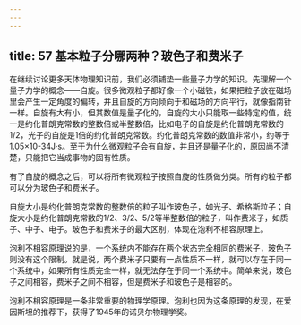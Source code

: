 ```yaml
---
---
---
```

title: 57 基本粒子分哪两种？玻色子和费米子
---




在继续讨论更多天体物理知识前，我们必须铺垫一些量子力学的知识。先理解一个量子力学的概念——自旋。很多微观粒子都好像一个小磁铁，如果把粒子放在磁场里会产生一定角度的偏转，并且自旋的方向倾向于和磁场的方向平行，就像指南针一样。自旋有大有小，但其数值是量子化的，自旋的大小只能取一些特定的值，统一是约化普朗克常数的整数倍或半整数倍，比如电子的自旋是约化普朗克常数的1/2，光子的自旋是1倍的约化普朗克常数。约化普朗克常数的数值非常小，约等于1.05×10-34J·s。至于为什么微观粒子会有自旋，并且还是量子化的，原因尚不清楚，只能把它当成事物的固有性质。

有了自旋的概念之后，可以将所有微观粒子按照自旋的性质做分类。所有的粒子都可以分为玻色子和费米子。

自旋大小是约化普朗克常数的整数倍的粒子叫作玻色子，如光子、希格斯粒子；自旋大小是约化普朗克常数的1/2、3/2、5/2等半整数倍的粒子，叫作费米子，如质子、中子、电子。玻色子和费米子的最大区别，体现在泡利不相容原理上。

泡利不相容原理说的是，一个系统内不能存在两个状态完全相同的费米子，玻色子则没有这个限制。就是说，两个费米子只要有一点性质不一样，就可以存在于同一个系统中，如果所有性质完全一样，就无法存在于同一个系统中。简单来说，玻色子之间相容，费米子之间不相容，但是费米子和玻色子是相容的。

泡利不相容原理是一条非常重要的物理学原理。泡利也因为这条原理的发现，在爱因斯坦的推荐下，获得了1945年的诺贝尔物理学奖。